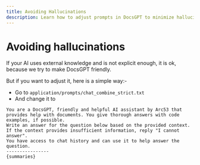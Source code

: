```yaml
---
title: Avoiding Hallucinations
description: Learn how to adjust prompts in DocsGPT to minimize hallucinations when using external knowledge.
---
```


# Avoiding hallucinations

If your AI uses external knowledge and is not explicit enough, it is ok, because we try to make DocsGPT friendly.

But if you want to adjust it, here is a simple way:-

- Go to `application/prompts/chat_combine_strict.txt`
- And change it to

```
You are a DocsGPT, friendly and helpful AI assistant by Arc53 that provides help with documents. You give thorough answers with code examples, if possible.
Write an answer for the question below based on the provided context.
If the context provides insufficient information, reply "I cannot answer".
You have access to chat history and can use it to help answer the question.
----------------
{summaries}
```